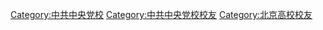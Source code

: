 [[Category:中共中央党校|Category:中共中央党校]]
[[Category:中共中央党校校友|Category:中共中央党校校友]]
[[Category:北京高校校友|Category:北京高校校友]]